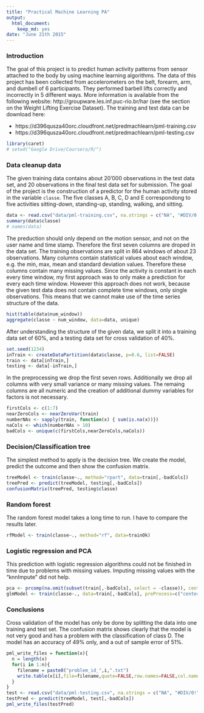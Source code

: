 ```yaml
---
title: "Practical Machine Learning PA"
output:
  html_document:
    keep_md: yes
date: "June 21th 2015"
---
```


### Introduction
The goal of this project is to predict human activity patterns from sensor attached to the body by using machine learning algorithms. The data of this project has been collected from accelerometers on the belt, forearm, arm, and dumbell of 6 participants. They performed barbell lifts correctly and incorrectly in 5 different ways. More information is available from the following website: http://groupware.les.inf.puc-rio.br/har (see the section on the Weight Lifting Exercise Dataset). The training and test data can be download here:

* https://d396qusza40orc.cloudfront.net/predmachlearn/pml-training.csv
* https://d396qusza40orc.cloudfront.net/predmachlearn/pml-testing.csv

```r
library(caret)
# setwd("Google Drive/Coursera/R/")
```

### Data cleanup data
The given training data contains about 20'000 observations in the test data set, and 20 observations in the final test data set for submission. The goal of the project is the construction of a predictor for the human activity stored in the variable `classe`. The five classes A, B, C, D and E correspondong to five activities sitting-down, standing-up, standing, walking, and sitting.
```r
data <- read.csv("data/pml-training.csv", na.strings = c("NA", "#DIV/0!",""))
summary(data$classe)
# names(data)
```

The preduction should only depend on the motion sensor, and not on the user name and time stamp. Therefore the first seven columns are droped in the data set. The training observations are split in 864 windows of about 23 observations. Many columns contain statistical values about each window, e.g. the min, max, mean and standard deviation values. Therefore these columns contain many missing values. Since the activity is constant in each every time window, my first approach was to only make a prediction for every each time window. However this approach does not work, because the given test data does not contain complete time windows, only single observations. This means that we cannot make use of the time series structure of the data.
```r
hist(table(data$num_window))
aggregate(classe ~ num_window, data=data, unique)
```

After understanding the structure of the given data, we split it into a training data set of 60%, and a testing data set for cross validation of 40%.
```r
set.seed(1234)
inTrain <- createDataPartition(data$classe, p=0.6, list=FALSE)
train <- data[inTrain,]
testing <- data[-inTrain,]
```

In the preprocessing we drop the first seven rows. Additionally we drop all columns with very small variance or many missing values. The remaing columns are all numeric and the creation of additional dummy variables for factors is not necessary.
```r
firstCols <- c(1:7)
nearZeroCols <- nearZeroVar(train)
numberNAs <- sapply(train, function(x) { sum(is.na(x))})
naCols <- which(numberNAs > 10)
badCols <- unique(c(firstCols,nearZeroCols,naCols))
```

### Decision/Classification tree
The simplest method to apply is the decision tree. We create the model, predict the outcome and then show the confusion matrix.
```r
treeModel <- train(classe~., method="rpart", data=train[,-badCols])
treePred <- predict(treeModel, testing[,-badCols])
confusionMatrix(treePred, testing$classe)
```

### Random forest
The random forest model takes a long time to run. I have to compare the results later.
```r
rfModel <- train(classe~., method="rf", data=trainOk)
```

### Logistic regression and PCA
This prediction with logistic regression algorithms could not be finished in time due to problems with missing values. Imputing missing values with the "knnImpute" did not help.
```r
pca <- prcomp(na.omit(subset(train[,-badCols], select = -classe)), center = TRUE, scale = TRUE)
glmModel <- train(classe~., data=train[,-badCols], preProcess=c("center","scale"), method="glm")
```

### Conclusions
Cross validation of the model has only be done by splitting the data into one training and test set. The confusion matrix shows clearly that the model is not very good and has a problem with the classification of class D. The model has an accuracy of 49% only, and a out of sample error of 51%.

```r
pml_write_files = function(x){
  n = length(x)
  for(i in 1:n){
    filename = paste0("problem_id_",i,".txt")
    write.table(x[i],file=filename,quote=FALSE,row.names=FALSE,col.names=FALSE)
  }
}
test <- read.csv("data/pml-testing.csv", na.strings = c("NA", "#DIV/0!",""))
testPred <- predict(treeModel, test[,-badCols])
pml_write_files(testPred)
```
